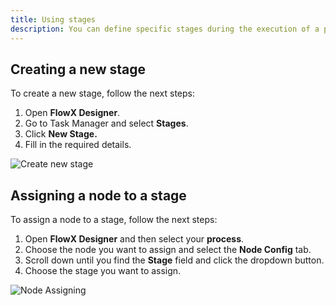 ```yaml
---
title: Using stages
description: You can define specific stages during the execution of a process. Stages are configured on each node and they will be used to trigger an event when passing from one stage to another.
---
```


## Creating a new stage

To create a new stage, follow the next steps:

1. Open **FlowX Designer**.
2. Go to Task Manager and select **Stages**.
3. Click **New Stage.**
4. Fill in the required details.

![Create new stage](https://s3.eu-west-1.amazonaws.com/docx.flowx.ai/platform-deep-dive/stages_add_new.png)

## Assigning a node to a stage

To assign a node to a stage, follow the next steps:

1. Open **FlowX Designer** and then select your **process**.
2. Choose the node you want to assign and select the **Node Config** tab.
3. Scroll down until you find the **Stage** field and click the dropdown button.
4. Choose the stage you want to assign.

![Node Assigning](https://s3.eu-west-1.amazonaws.com/docx.flowx.ai/platform-deep-dive/stages_node_assigning.png)

